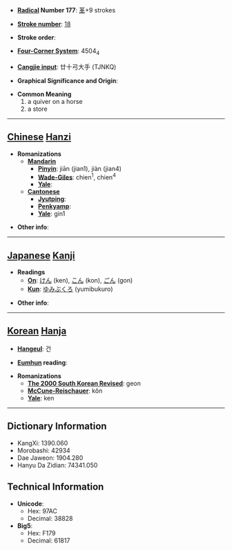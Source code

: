 * '''[[Wiktionary:Chinese radical index| Radical]] Number 177''': [[Wiktionary:Chinese radical index 革|革]]+9 strokes

* '''[[Wiktionary:Chinese total strokes index|Stroke number]]''': [[Wiktionary:Chinese total strokes index 18|18]]

* '''Stroke order''': 

* '''[[Wiktionary:Chinese four corner index|Four-Corner System]]''': 4504<sub>4</sub>

* '''[[Wiktionary:Chinese Cangjie index|Cangjie input]]''': 廿十弓大手 (TJNKQ)

* '''Graphical Significance and Origin''': 

* '''Common Meaning'''
*#a quiver on a horse
*# a store


----

== [[Chinese]] [[Hanzi]] ==

* '''Romanizations'''
** '''[[Mandarin]]'''
*** '''[[Pinyin]]''': jiān (jian1), jiàn (jian4)
*** '''[[Wade-Giles]]''': chien<sup>1</sup>, chien<sup>4</sup>
*** '''[[Yale]]''': 
** '''[[Cantonese]]'''
*** '''[[Jyutping]]''':
*** '''[[Penkyamp]]''': 
*** '''[[Yale]]''': gin1

* '''Other info''': 

----

== [[Japanese]] [[Kanji]] ==

* '''Readings'''
** '''[[On]]''': [[けん]] (ken), [[こん]] (kon), [[ごん]] (gon)
** '''[[Kun]]''': [[ゆみぶくろ]] (yumibukuro)

* '''Other info''':  

----

== [[Korean]] [[Hanja]] ==

* '''[[Hangeul]]''': 건

* '''[[Eumhun]] reading''': 

* '''Romanizations'''
** '''[[The 2000 South Korean Revised Romanization|The 2000 South Korean Revised]]''': geon
** '''[[McCune-Reischauer]]''': kŏn
** '''[[Yale]]''': ken

----

== Dictionary Information ==

* KangXi: 1390.060
* Morobashi: 42934
* Dae Jaweon: 1904.280
* Hanyu Da Zidian: 74341.050

== Technical Information ==

* '''Unicode''':
** Hex: 97AC
** Decimal: 38828
* '''Big5''':
** Hex: F179
** Decimal: 61817